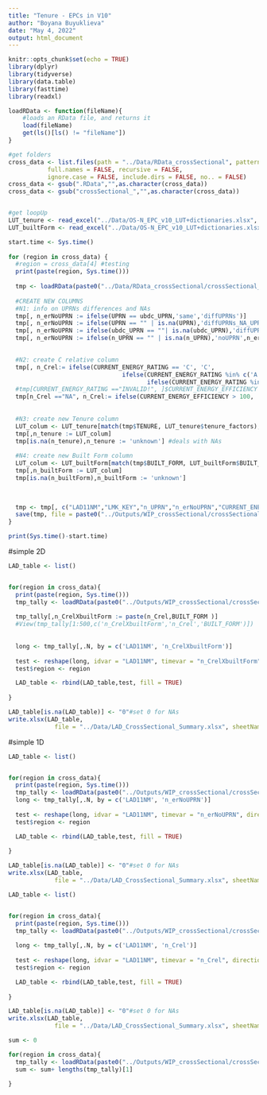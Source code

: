 ```yaml
---
title: "Tenure - EPCs in V10"
author: "Boyana Buyuklieva"
date: "May 4, 2022"
output: html_document
---
```


```r
knitr::opts_chunk$set(echo = TRUE)
library(dplyr)
library(tidyverse)
library(data.table)
library(fasttime)
library(readxl)

loadRData <- function(fileName){
    #loads an RData file, and returns it
    load(fileName)
    get(ls()[ls() != "fileName"])
}

#get folders
cross_data <- list.files(path = "../Data/RData_crossSectional", pattern = NULL, all.files = FALSE,
           full.names = FALSE, recursive = FALSE,
           ignore.case = FALSE, include.dirs = FALSE, no.. = FALSE)
cross_data <- gsub(".RData","",as.character(cross_data))
cross_data <- gsub("crossSectional_","",as.character(cross_data))


#get loopUp
LUT_tenure <- read_excel("../Data/OS-N_EPC_v10_LUT+dictionaries.xlsx", sheet = "TENURE",range = cell_cols("B:C"))
LUT_builtForm <- read_excel("../Data/OS-N_EPC_v10_LUT+dictionaries.xlsx", sheet = "BUILT_FORM",range = cell_cols("B:C"))
```


```r

start.time <- Sys.time()
  
for (region in cross_data) {
  #region = cross_data[4] #testing
  print(paste(region, Sys.time()))
  
  tmp <- loadRData(paste0("../Data/RData_crossSectional/crossSectional_",region,".RData") )
  
  #CREATE NEW COLUMNS
  #N1: info on UPRNs differences and NAs
  tmp[, n_erNoUPRN := ifelse(UPRN == ubdc_UPRN,'same','diffUPRNs')]
  tmp[, n_erNoUPRN := ifelse(UPRN == "" | is.na(UPRN),'diffUPRNs_NA_UPRN',n_erNoUPRN) ]
  tmp[, n_erNoUPRN := ifelse(ubdc_UPRN == ""| is.na(ubdc_UPRN),'diffUPRNs_NA_ubdc_UPRN',n_erNoUPRN) ]
  tmp[, n_erNoUPRN := ifelse(n_UPRN == "" | is.na(n_UPRN),'noUPRN',n_erNoUPRN) ]

  
  #N2: create C relative column
  tmp[, n_Crel:= ifelse(CURRENT_ENERGY_RATING == 'C', 'C', 
                                ifelse(CURRENT_ENERGY_RATING %in% c('A', 'B'), 'C+', 
                                       ifelse(CURRENT_ENERGY_RATING %in% c('D', 'E','F','G'),'C-','NA' )))]
  #tmp[CURRENT_ENERGY_RATING =="INVALID!", ]$CURRENT_ENERGY_EFFICIENCY
  tmp[n_Crel =="NA", n_Crel:= ifelse(CURRENT_ENERGY_EFFICIENCY > 100, 'C+', 'C-')]
  
  
  #N3: create new Tenure column
  LUT_colum <- LUT_tenure[match(tmp$TENURE, LUT_tenure$tenure_factors),"harmonisation"]
  tmp[,n_tenure := LUT_colum]
  tmp[is.na(n_tenure),n_tenure := 'unknown'] #deals with NAs
      
  #N4: create new Built Form column
  LUT_colum <- LUT_builtForm[match(tmp$BUILT_FORM, LUT_builtForm$BUILT_FORMfactors),"harmonisation"]
  tmp[,n_builtForm := LUT_colum]
  tmp[is.na(n_builtForm),n_builtForm := 'unknown'] 
      

  
  tmp <- tmp[, c("LAD11NM","LMK_KEY","n_UPRN","n_erNoUPRN","CURRENT_ENERGY_EFFICIENCY","n_Crel", "n_tenure", "n_builtForm","TENURE","BUILT_FORM","PROPERTY_TYPE","POTENTIAL_ENERGY_EFFICIENCY","str_concat","UPRN","ubdc_UPRN")]
  save(tmp, file = paste0("../Outputs/WIP_crossSectional/crossSectional_baseline_",region,".RData") )
}

print(Sys.time()-start.time)
```



#simple 2D

```r
LAD_table <- list()


for(region in cross_data){
  print(paste(region, Sys.time()))
  tmp_tally <- loadRData(paste0("../Outputs/WIP_crossSectional/crossSectional_baseline_",region,".RData") )
  
  tmp_tally[,n_CrelXbuiltForm := paste(n_Crel,BUILT_FORM )]
  #View(tmp_tally[1:500,c('n_CrelXbuiltForm','n_Crel','BUILT_FORM')])
  
  
  long <- tmp_tally[,.N, by = c('LAD11NM', 'n_CrelXbuiltForm')]
  
  test <- reshape(long, idvar = "LAD11NM", timevar = "n_CrelXbuiltForm", direction = "wide")
  test$region <- region

  LAD_table <- rbind(LAD_table,test, fill = TRUE)
  
}

LAD_table[is.na(LAD_table)] <- "0"#set 0 for NAs
write.xlsx(LAD_table,
             file = "../Data/LAD_CrossSectional_Summary.xlsx", sheetName="n_CrelXbuiltForm", append=TRUE)
```


#simple 1D
```r
LAD_table <- list()


for(region in cross_data){
  print(paste(region, Sys.time()))
  tmp_tally <- loadRData(paste0("../Outputs/WIP_crossSectional/crossSectional_baseline_",region,".RData") )
  long <- tmp_tally[,.N, by = c('LAD11NM', 'n_erNoUPRN')]
  
  test <- reshape(long, idvar = "LAD11NM", timevar = "n_erNoUPRN", direction = "wide")
  test$region <- region

  LAD_table <- rbind(LAD_table,test, fill = TRUE)
  
}

LAD_table[is.na(LAD_table)] <- "0"#set 0 for NAs
write.xlsx(LAD_table,
             file = "../Data/LAD_CrossSectional_Summary.xlsx", sheetName="erNoUPRN", append=TRUE)
```

```r
LAD_table <- list()


for(region in cross_data){
  print(paste(region, Sys.time()))
  tmp_tally <- loadRData(paste0("../Outputs/WIP_crossSectional/crossSectional_baseline_",region,".RData") )
  
  long <- tmp_tally[,.N, by = c('LAD11NM', 'n_Crel')]
  
  test <- reshape(long, idvar = "LAD11NM", timevar = "n_Crel", direction = "wide")
  test$region <- region

  LAD_table <- rbind(LAD_table,test, fill = TRUE)
  
}

LAD_table[is.na(LAD_table)] <- "0"#set 0 for NAs
write.xlsx(LAD_table,
             file = "../Data/LAD_CrossSectional_Summary.xlsx", sheetName="CRel_Summary", append=TRUE)
```


```r
sum <- 0

for(region in cross_data){
  tmp_tally <- loadRData(paste0("../Outputs/WIP_crossSectional/crossSectional_baseline_",region,".RData") )
  sum <- sum+ lengths(tmp_tally)[1]
   
}
```